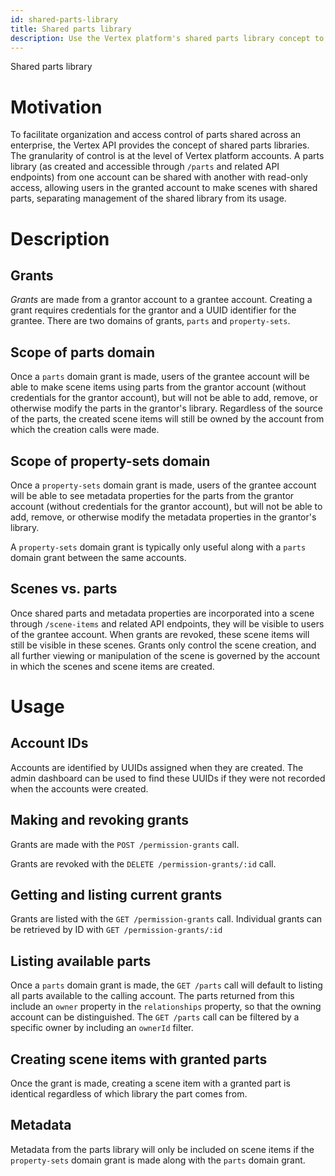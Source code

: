 ```yaml
---
id: shared-parts-library
title: Shared parts library
description: Use the Vertex platform's shared parts library concept to create reusable parts libraries.
---
```


Shared parts library

# Motivation
To facilitate organization and access control of parts shared across an enterprise, the Vertex API provides the
concept of shared parts libraries. The granularity of control is at the level of Vertex platform accounts.
A parts library (as created and accessible through `/parts` and related API endpoints) from one account can be shared
with another with read-only access, allowing users in the granted account to make scenes with shared parts, separating
management of the shared library from its usage.

# Description
## Grants
*Grants* are made from a grantor account to a grantee account. Creating a grant requires credentials for the grantor
and a UUID identifier for the grantee. There are two domains of grants, `parts` and `property-sets`.

## Scope of parts domain
Once a `parts` domain grant is made, users of the grantee account will be able to make scene items using parts from the
grantor account (without credentials for the grantor account), but will not be able to add, remove, or otherwise
modify the parts in the grantor's library. Regardless of the source of the parts, the created scene items will still
be owned by the account from which the creation calls were made.

## Scope of property-sets domain
Once a `property-sets` domain grant is made, users of the grantee account will be able to see metadata properties for the
parts from the grantor account (without credentials for the grantor account), but will
not be able to add, remove, or otherwise modify the metadata properties in the grantor's library.

A `property-sets` domain grant is typically only useful along with a `parts` domain grant between the same accounts.

## Scenes vs. parts
Once shared parts and metadata properties are incorporated into a scene through `/scene-items` and related API
endpoints, they will be visible to users of the grantee account. When grants are revoked, these scene items will still
be visible in these scenes. Grants only control the scene creation, and all further viewing or manipulation of the scene
is governed by the account in which the scenes and scene items are created.

# Usage
## Account IDs
Accounts are identified by UUIDs assigned when they are created. The admin dashboard can be used to find these
UUIDs if they were not recorded when the accounts were created.

## Making and revoking grants
Grants are made with the `POST /permission-grants` call.

Grants are revoked with the `DELETE /permission-grants/:id` call.

## Getting and listing current grants
Grants are listed with the `GET /permission-grants` call. Individual grants can be retrieved by ID with
`GET /permission-grants/:id`

## Listing available parts
Once a `parts` domain grant is made, the `GET /parts` call will default to listing all parts available to the
calling account. The parts returned from this include an `owner` property in the `relationships` property, so that the
owning account can be distinguished. The `GET /parts` call can be filtered by a specific owner by including an `ownerId`
filter.

## Creating scene items with granted parts
Once the grant is made, creating a scene item with a granted part is identical regardless of which library the part
comes from.

## Metadata
Metadata from the parts library will only be included on scene items if the `property-sets` domain grant is made along
with the `parts` domain grant.
